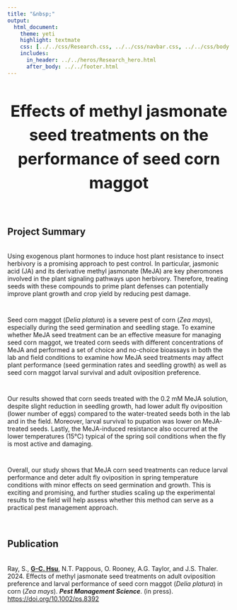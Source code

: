 ```yaml
---
title: "&nbsp;"
output:
  html_document:
    theme: yeti
    highlight: textmate
    css: [../../css/Research.css, ../../css/navbar.css, ../../css/body.css]
    includes:
      in_header: ../../heros/Research_hero.html
      after_body: ../../footer.html
---
```


<style>
h1 {text-align: center !important; 
   font-weight: bold !important; 
   font-size: 36px !important;
   line-height: 1.5em;}
   
h2 {font-weight: bold !important;} 
   
.External_link{
  border-radius: 5px;
  border: none;
  text-align: center;
  text-decoration: none;
  display: inline-block;
  width: 60px;
}

</style>

<div>
# Effects of methyl jasmonate seed treatments on the performance of seed corn maggot
</div>

<br>

## Project Summary
<div style="height: 0.25em;"></div>

Using exogenous plant hormones to induce host plant resistance to insect herbivory is a promising approach to pest control. In particular, jasmonic acid (JA) and its derivative methyl jasmonate (MeJA) are key pheromones involved in the plant signaling pathways upon herbivory. Therefore, treating seeds with these compounds to prime plant defenses can potentially improve plant growth and crop yield by reducing pest damage.

<div style="height: 1em;"></div>

Seed corn maggot (_Delia platura_) is a severe pest of corn (_Zea mays_), especially during the seed germination and seedling stage. To examine whether MeJA seed treatment can be an effective measure for managing seed corn maggot, we treated corn seeds with different concentrations of MeJA and performed a set of choice and no-choice bioassays in both the lab and field conditions to examine how MeJA seed treatments may affect plant performance (seed germination rates and seedling growth) as well as seed corn maggot larval survival and adult oviposition preference.

<div style="height: 1em;"></div>

Our results showed that corn seeds treated with the 0.2 mM MeJA solution, despite slight reduction in seedling growth, had lower adult fly oviposition (lower number of eggs) compared to the water-treated seeds both in the lab and in the field. Moreover, larval survival to pupation was lower on MeJA-treated seeds. Lastly, the MeJA-induced resistance also occurred at the lower temperatures (15°C) typical of the spring soil conditions when the fly is most active and damaging. 

<div style="height: 1em;"></div>

Overall, our study shows that MeJA corn seed treatments can reduce larval performance and deter adult fly oviposition in spring temperature conditions with minor effects on seed germination and growth. This is exciting and promising, and further studies scaling up the experimental results to the field will help assess whether this method can serve as a practical pest management approach.

<br>

## Publication
<div style="height: 0.25em;"></div>

<p>Ray, S., <b><u>G-C. Hsu</u></b>, N.T. Pappous, O. Rooney, A.G. Taylor, and J.S. Thaler. 2024. Effects of methyl jasmonate seed treatments on adult oviposition preference and larval performance of seed corn maggot (*Delia platura*) in corn (*Zea mays*). <i>**Pest Management Science**</i>. (in press). <a href="https://doi.org/10.1002/ps.8392" target="_blank"> https://doi.org/10.1002/ps.8392</a></p>


